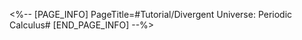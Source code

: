 <%-- [PAGE_INFO]
PageTitle=#Tutorial/Divergent Universe: Periodic Calculus#
[END_PAGE_INFO] --%>
{{Tutorial
|sort      = 930901
|title     = Divergent Universe: Periodic Calculus
|subtitle  = 
|type      = Simulated Universe
|about     = 
|image1    = Tutorial Divergent Universe Periodic Calculus 1.png{{subst:void|<!--$UPLOAD:<<SpriteOutput/TutorialPic/TutorialPage_930901.png>-<Tutorial Divergent Universe Periodic Calculus 1.png>-<Tutorial Files>>-->}}
|text1     = {{Color|h|nobold=1|Special gameplay content}} will be updated weekly in Cyclical Extrapolations. First-time clearances every week will yield bonus rewards.
|image2    = Tutorial Divergent Universe Periodic Calculus 2.png{{subst:void|<!--$UPLOAD:<<SpriteOutput/TutorialPic/TutorialPage_930902.png>-<Tutorial Divergent Universe Periodic Calculus 2.png>-<Tutorial Files>>-->}}
|text2     = Play Cyclical Extrapolations to earn {{Color|h|nobold=1|bonus Synchronicity Points rewards}}. Weekly rewards are capped.
}}